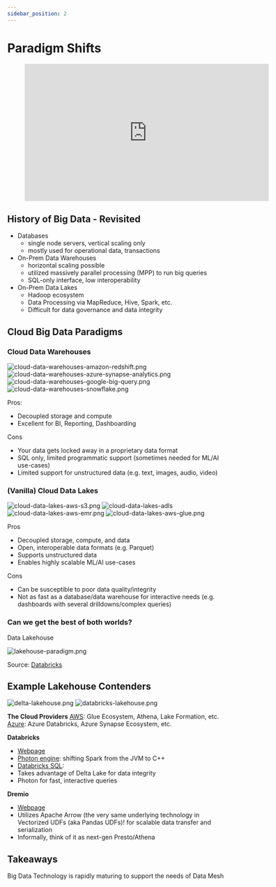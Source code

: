 ```yaml
---
sidebar_position: 2
---
```



# Paradigm Shifts

<div style={{textAlign: 'center'}}>

<figure class="video-container">
    <iframe width="560" height="315" src="https://www.youtube.com/embed/iR6fzKEjgHY" title="YouTube video player" frameborder="0" allow="accelerometer; autoplay; clipboard-write; encrypted-media; gyroscope; picture-in-picture" allowfullscreen></iframe>
</figure>

</div>


## History of Big Data - Revisited
* Databases
  * single node servers, vertical scaling only
  * mostly used for operational data, transactions
* On-Prem Data Warehouses
  * horizontal scaling possible
  * utilized massively parallel processing (MPP) to run big queries
  * SQL-only interface, low interoperability
* On-Prem Data Lakes
  * Hadoop ecosystem
  * Data Processing via MapReduce, Hive, Spark, etc.
  * Difficult for data governance and data integrity 

## Cloud Big Data Paradigms

### Cloud Data Warehouses

<div style={{textAlign: 'center'}}>

![cloud-data-warehouses-amazon-redshift.png](./assets/cloud-data-warehouses-amazon-redshift.png)
![cloud-data-warehouses-azure-synapse-analytics.png](./assets/cloud-data-warehouses-azure-synapse-analytics.png)
![cloud-data-warehouses-google-big-query.png](./assets/cloud-data-warehouses-google-big-query.png)
![cloud-data-warehouses-snowflake.png](./assets/cloud-data-warehouses-snowflake.png)

</div>


Pros:
* Decoupled storage and compute
* Excellent for BI, Reporting, Dashboarding

Cons
* Your data gets locked away in a proprietary data format
* SQL only, limited programmatic support (sometimes needed for ML/AI use-cases)
* Limited support for unstructured data (e.g. text, images, audio, video)


### (Vanilla) Cloud Data Lakes

<div style={{textAlign: 'center'}}>

![cloud-data-lakes-aws-s3.png](./assets/cloud-data-lakes-aws-s3.png)
![cloud-data-lakes-adls](./assets/cloud-data-lakes-adls.png)
![cloud-data-lakes-aws-emr.png](./assets/cloud-data-lakes-aws-emr.png)
![cloud-data-lakes-aws-glue.png](./assets/cloud-data-lakes-aws-glue.png)

</div>

Pros
* Decoupled storage, compute, and data
* Open, interoperable data formats (e.g. Parquet)
* Supports unstructured data
* Enables highly scalable ML/AI use-cases

Cons
* Can be susceptible to poor data quality/integrity
* Not as fast as a database/data warehouse for interactive needs (e.g. dashboards with several drilldowns/complex queries)

### Can we get the best of both worlds?
Data Lakehouse
<div style={{textAlign: 'center'}}>

![lakehouse-paradigm.png](./assets/lakehouse-paradigm.png)

Source: [Databricks](https://databricks.com/blog/2020/01/30/what-is-a-data-lakehouse.html)

</div>

## Example Lakehouse Contenders

<div style={{textAlign: 'center'}}>

![delta-lakehouse.png](./assets/delta-lakehouse.png)
![databricks-lakehouse.png](./assets/databricks-lakehouse.png)

</div>

**The Cloud Providers**
[AWS](https://aws.amazon.com/big-data/datalakes-and-analytics/data-lake-house/): Glue Ecosystem, Athena, Lake Formation, etc.
[Azure](https://techcommunity.microsoft.com/t5/analytics-on-azure/simplify-your-lakehouse-architecture-with-azure-databricks-delta/ba-p/2027272): Azure Databricks, Azure Synapse Ecosystem, etc.

**Databricks**
* [Webpage](https://databricks.com/)
* [Photon engine](https://docs.databricks.com/runtime/photon.html): shifting Spark from the JVM to C++
* [Databricks SQL](https://databricks.com/product/databricks-sql):
* Takes advantage of Delta Lake for data integrity
* Photon for fast, interactive queries

**Dremio**
* [Webpage](https://www.dremio.com/)
* Utilizes Apache Arrow (the very same underlying technology in Vectorized UDFs (aka Pandas UDFs)! for scalable data transfer and serialization
* Informally, think of it as next-gen Presto/Athena

## Takeaways
Big Data Technology is rapidly maturing to support the needs of Data Mesh